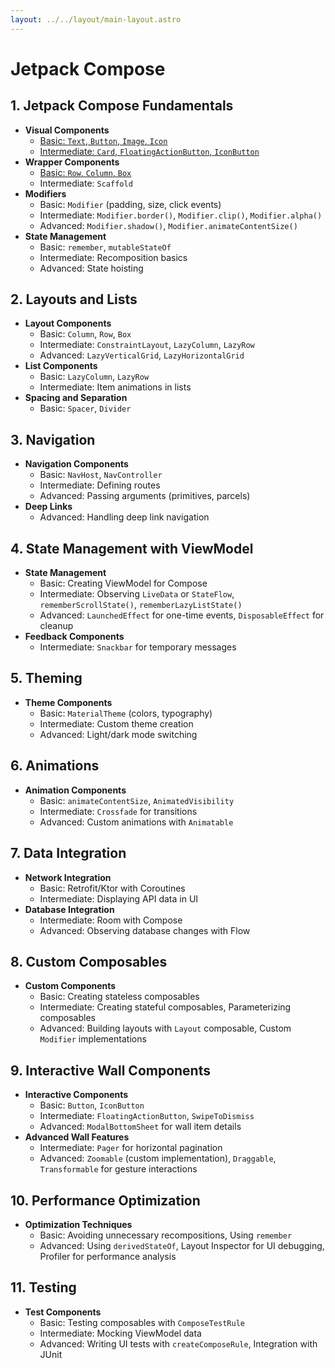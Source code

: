 ---
layout: ../../layout/main-layout.astro
---

# Jetpack Compose

## 1. Jetpack Compose Fundamentals
- **Visual Components**
  - [Basic: `Text`, `Button`, `Image`, `Icon`](./jetpack-compose/01-basic-components)
  - [Intermediate: `Card`, `FloatingActionButton`, `IconButton`](./jetpack-compose/02-intermediate-components)
- **Wrapper Components**
  - [Basic: `Row`, `Column`, `Box`](./jetpack-compose/03-basic-wrappers)
  - Intermediate: `Scaffold`
- **Modifiers**
  - Basic: `Modifier` (padding, size, click events)
  - Intermediate: `Modifier.border()`, `Modifier.clip()`, `Modifier.alpha()`
  - Advanced: `Modifier.shadow()`, `Modifier.animateContentSize()`
- **State Management**
  - Basic: `remember`, `mutableStateOf`
  - Intermediate: Recomposition basics
  - Advanced: State hoisting

## 2. Layouts and Lists
- **Layout Components**
  - Basic: `Column`, `Row`, `Box`
  - Intermediate: `ConstraintLayout`, `LazyColumn`, `LazyRow`
  - Advanced: `LazyVerticalGrid`, `LazyHorizontalGrid`
- **List Components**
  - Basic: `LazyColumn`, `LazyRow`
  - Intermediate: Item animations in lists
- **Spacing and Separation**
  - Basic: `Spacer`, `Divider`

## 3. Navigation
- **Navigation Components**
  - Basic: `NavHost`, `NavController`
  - Intermediate: Defining routes
  - Advanced: Passing arguments (primitives, parcels)
- **Deep Links**
  - Advanced: Handling deep link navigation

## 4. State Management with ViewModel
- **State Management**
  - Basic: Creating ViewModel for Compose
  - Intermediate: Observing `LiveData` or `StateFlow`, `rememberScrollState()`, `rememberLazyListState()`
  - Advanced: `LaunchedEffect` for one-time events, `DisposableEffect` for cleanup
- **Feedback Components**
  - Intermediate: `Snackbar` for temporary messages

## 5. Theming
- **Theme Components**
  - Basic: `MaterialTheme` (colors, typography)
  - Intermediate: Custom theme creation
  - Advanced: Light/dark mode switching

## 6. Animations
- **Animation Components**
  - Basic: `animateContentSize`, `AnimatedVisibility`
  - Intermediate: `Crossfade` for transitions
  - Advanced: Custom animations with `Animatable`

## 7. Data Integration
- **Network Integration**
  - Basic: Retrofit/Ktor with Coroutines
  - Intermediate: Displaying API data in UI
- **Database Integration**
  - Intermediate: Room with Compose
  - Advanced: Observing database changes with Flow

## 8. Custom Composables
- **Custom Components**
  - Basic: Creating stateless composables
  - Intermediate: Creating stateful composables, Parameterizing composables
  - Advanced: Building layouts with `Layout` composable, Custom `Modifier` implementations

## 9. Interactive Wall Components
- **Interactive Components**
  - Basic: `Button`, `IconButton`
  - Intermediate: `FloatingActionButton`, `SwipeToDismiss`
  - Advanced: `ModalBottomSheet` for wall item details
- **Advanced Wall Features**
  - Intermediate: `Pager` for horizontal pagination
  - Advanced: `Zoomable` (custom implementation), `Draggable`, `Transformable` for gesture interactions

## 10. Performance Optimization
- **Optimization Techniques**
  - Basic: Avoiding unnecessary recompositions, Using `remember`
  - Advanced: Using `derivedStateOf`, Layout Inspector for UI debugging, Profiler for performance analysis

## 11. Testing
- **Test Components**
  - Basic: Testing composables with `ComposeTestRule`
  - Intermediate: Mocking ViewModel data
  - Advanced: Writing UI tests with `createComposeRule`, Integration with JUnit